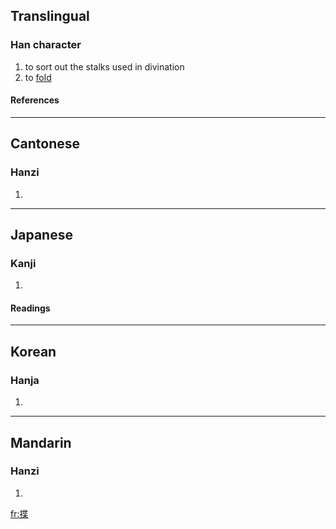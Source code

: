 ==Translingual==
===Han character===
{{Han char|rn=64|rad=手|as=09|sn=12|four=5409<sub>4</sub>|canj=手心廿木 (QPTD)}}
# to sort out the stalks used in divination
# to [[fold]]
====References====
{{Han ref|kx=0444.190|dkj=12403|dj=0795.160|hdz=31911.150|uh=63F2|ud=25586|bh=D960|bd=55648}}
----
==Cantonese==
===Hanzi===
{{yue-hanzi|jyut=|y=sip3}}
# {{defn|Cantonese}}
----
==Japanese==
===Kanji===
{{ja-kanji|grade=|rs=手09}}
# {{defn|Japanese}} 
====Readings====
{{ja-readings|on=[[せつ]] (setsu), [[ぜち]] (zechi), [[ちょう]] (chō), [[じょう]] (jō)|kun=[[かぞえる]] (kazoeru)}}
----
==Korean==
===Hanja===
{{ko-hanja|hangeul=설|eumhun=|rv=seol|mr=sŏl|y=sel}}
# {{defn|Korean}}
----
==Mandarin==
===Hanzi===
{{cmn-hanzi|pin=[[dié]] (die2), [[shé]] (she2), [[tié]] (tie2), [[yè]] (ye4)|wg=tieh<sup>2</sup>, she<sup>2</sup>, t'ieh<sup>2</sup>, yeh<sup>4</sup>}}
# {{defn|Mandarin}}

[[fr:揲]]